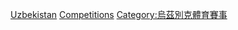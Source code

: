 [[Category:各國足球賽事|Uzbekistan]]
[[Category:烏茲別克斯坦足球|Competitions]]
[[Category:烏茲別克體育賽事|Category:烏茲別克體育賽事]]